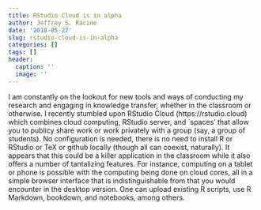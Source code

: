 ```yaml
---
title: RStudio Cloud is in alpha
author: Jeffrey S. Racine
date: '2018-05-27'
slug: rstudio-cloud-is-in-alpha
categories: []
tags: []
header:
  caption: ''
  image: ''
---
```


I am constantly on the lookout for new tools and ways of conducting my research and engaging in knowledge transfer, whether in the classroom or otherwise. I recently stumbled upon RStudio Cloud (https://rstudio.cloud) which combines cloud computing, RStudio server, and `spaces' that allow you to publicy share work or work privately with a group (say, a group of students). No configuration is needed, there is no need to install R or RStudio or TeX or github locally (though all can coexist, naturally). It appears that this could be a killer application in the classroom while it also offers a number of tantalizing features. For instance, computing on a tablet or phone is possible with the computing being done on cloud cores, all in a simple browser interface that is indistinguishable from that you would encounter in the desktop version. One can upload existing R scripts, use R Markdown, bookdown, and notebooks, among others.